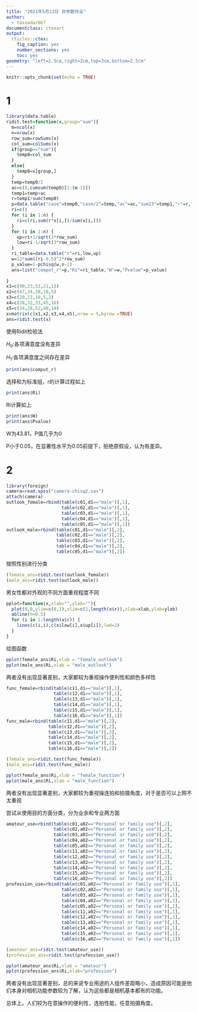 ```yaml
---
title: "2021年5月13日 非参数作业"
author:
  - tassadar667
documentclass: ctexart
output:
  rticles::ctex:
    fig_caption: yes
    number_sections: yes
    toc: yes
geometry: "left=2.5cm,right=2cm,top=3cm,bottom=2.5cm"
---
```


```r
knitr::opts_chunk$set(echo = TRUE)
```

# 1
```r
library(data.table)
ridit.test=function(x,group="sum"){
  m=ncol(x)
  n=nrow(x)
  row_sum=rowSums(x)
  col_sum=colSums(x)
  if(group=="sum"){
    temp0=col_sum
  }
  else{
    temp0=x[group,]
  }
  temp=temp0/2
  ac=c(0,cumsum(temp0)[1:(m-1)])
  temp1=temp+ac
  r=temp1/sum(temp0)
  p=data.table("case"=temp0,"case/2"=temp,"ac"=ac,"sum23"=temp1,"r"=r,"sum"=r*temp0)
  ri=c()
  for (i in 1:n) {
    ri=c(ri,sum(r*x[i,])/sum(x[i,]))
  }
  for (i in 1:n) {
    up=ri+1/sqrt(3*row_sum)
    low=ri-1/sqrt(3*row_sum)
  }
  ri_table=data.table("r"=ri,low,up)
  w=12*sum((ri-0.5)^2*row_sum)
  p_value=1-pchisq(w,n-1)
  ans=list("comput_r"=p,"Ri"=ri_table,"W"=w,"Pvalue"=p_value)
  
}
x1=c(90,23,53,21,13)
x2=c(47,34,28,18,5)
x3=c(20,13,10,5,2)
x4=c(28,32,33,45,16)
x5=c(34,28,52,40,10)
x=matrix(c(x1,x2,x3,x4,x5),nrow = 5,byrow =TRUE)
ans=ridit.test(x)

```

使用Ridit检验法

$H_0:$各项满意度没有差异

$H_1:$各项满意度之间存在差异

```r
print(ans$comput_r)
```
选择和为标准组，r的计算过程如上

```r
print(ans$Ri)
```
Ri计算如上

```r
print(ans$W)
print(ans$Pvalue)
```
W为43.81，P值几乎为0

P小于0.05，在显著性水平为0.05前提下，拒绝原假设，认为有差异。

# 2
```r
library(foreign)
camera=read.spss("camera-chisq2.sav")
attach(camera)
outlook_female=rbind(table(c01,d1=="male")[,1],
                     table(c02,d1=="male")[,1],
                     table(c03,d1=="male")[,1],
                     table(c04,d1=="male")[,1],
                     table(c05,d1=="male")[,1])
outlook_male=rbind(table(c01,d1=="male")[,2],
                   table(c02,d1=="male")[,2],
                   table(c03,d1=="male")[,2],
                   table(c04,d1=="male")[,2],
                   table(c05,d1=="male")[,2])
```


按照性别进行分类

```r
(female_ans=ridit.test(outlook_female))
(male_ans=ridit.test(outlook_male))
```

男女性都对外观的不同方面重视程度不同

```r
pplot=function(x,xlab="",ylab=""){
  plot(0,0,ylim=c(0,1),xlim=c(1,length(x$r)),xlab=xlab,ylab=ylab)
  abline(h=0.5)
  for (i in 1:length(x$r)) {
    lines(c(i,i),c(x$low[i],x$up[i]),lwd=2)
  }
}
```

绘图函数

```r
pplot(female_ans$Ri,xlab = "female_outlook")
pplot(male_ans$Ri,xlab = "male_outlook")
```

两者没有出现显著差别，大家都较为重视操作便利性和颜色多样性

```r
func_female=rbind(table(c11,d1=="male")[,1],
                  table(c12,d1=="male")[,1],
                  table(c13,d1=="male")[,1],
                  table(c14,d1=="male")[,1],
                  table(c15,d1=="male")[,1],
                  table(c16,d1=="male")[,1])
func_male=rbind(table(c11,d1=="male")[,2],
                table(c12,d1=="male")[,2],
                table(c13,d1=="male")[,2],
                table(c14,d1=="male")[,2],
                table(c15,d1=="male")[,2],
                table(c16,d1=="male")[,2])
```

```r
(female_ans=ridit.test(func_female))
(male_ans=ridit.test(func_male))
```

```r
pplot(female_ans$Ri,xlab = "female_function")
pplot(male_ans$Ri,xlab = "male_function")
```
两者没有出现显著差别，大家都较为重视操连拍和拍摄角度，对于是否可以上网不太重视

尝试从使用目的方面分类，分为业余和专业两方面
```r
amateur_use=rbind(table(c01,a02=="Personal or family use")[,2],
                  table(c02,a02=="Personal or family use")[,2],
                  table(c03,a02=="Personal or family use")[,2],
                  table(c04,a02=="Personal or family use")[,2],
                  table(c05,a02=="Personal or family use")[,2],
                  table(c11,a02=="Personal or family use")[,2],
                  table(c12,a02=="Personal or family use")[,2],
                  table(c13,a02=="Personal or family use")[,2],
                  table(c14,a02=="Personal or family use")[,2],
                  table(c15,a02=="Personal or family use")[,2],
                  table(c16,a02=="Personal or family use")[,2])
profession_use=rbind(table(c01,a02=="Personal or family use")[,1],
                     table(c02,a02=="Personal or family use")[,1],
                     table(c03,a02=="Personal or family use")[,1],
                     table(c04,a02=="Personal or family use")[,1],
                     table(c05,a02=="Personal or family use")[,1],
                     table(c11,a02=="Personal or family use")[,1],
                     table(c12,a02=="Personal or family use")[,1],
                     table(c13,a02=="Personal or family use")[,1],
                     table(c14,a02=="Personal or family use")[,1],
                     table(c15,a02=="Personal or family use")[,1],
                     table(c16,a02=="Personal or family use")[,1])
```

```r
(amateur_ans=ridit.test(amateur_use))
(profession_ans=ridit.test(profession_use))
```
```r
pplot(amateur_ans$Ri,xlab = "amateur")
pplot(profession_ans$Ri,xlab="profession")
```

两者没有出现显著差别，总的来说专业用途的人组件差距略小，造成原因可能是他们本身对相机功能参数较为了解，认为这些都是相机基本都有的功能。

总体上，人们较为在意操作的便利性，连拍性能，任意拍摄角度。
